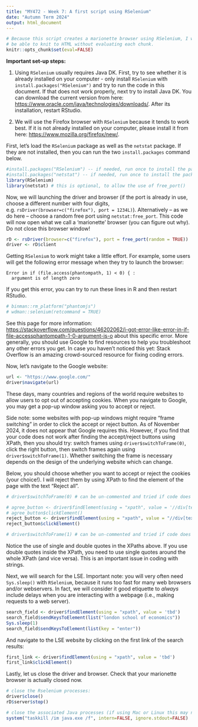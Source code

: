 ```yaml
---
title: "MY472 - Week 7: A first script using RSelenium"
date: "Autumn Term 2024"
output: html_document
---
```


```r
# Because this script creates a marionette browser using RSelenium, I want to 
# be able to knit to HTML without evaluating each chunk.
knitr::opts_chunk$set(eval=FALSE)
```

**Important set-up steps:**

1. Using `RSelenium` usually requires Java DK. First, try to see whether it is already installed on your computer - only install `RSelenium` with `install.packages("RSelenium")` and try to run the code in this document. If that does not work properly, next try to install Java DK. You can download the current version from here: <https://www.oracle.com/java/technologies/downloads/>. After its installation, restart RStudio.

2. We will use the Firefox browser with `RSelenium` because it tends to work best. If it is not already installed on your computer, please install it from here: <https://www.mozilla.org/firefox/new/>.

First, let's load the `RSelenium` package as well as the `netstat` package. If they are not installed, then you can run the two `install.packages` command below.

```r
#install.packages("RSelenium") -- if needed, run once to install the package on your computer
#install.packages("netstat") -- if needed, run once to install the package on your computer
library(RSelenium)
library(netstat) # this is optional, to allow the use of free_port()
```

Now, we will launching the driver and browser (if the port is already in use, choose a different number with four digits, e.g. `rsDriver(browser=c("firefox"), port = 1234L)`). Alternatively -- as we do here -- choose a random free port using `netstat:free_port`. This code will now open what we call a 'marionette' browser (you can figure out why). Do not close this browser window!

```r
rD <- rsDriver(browser=c("firefox"), port = free_port(random = TRUE))
driver <- rD$client
```

Getting `RSelenium` to work might take a little effort. For example, some users will get the following error message when they try to launch the browser:

```
Error in if (file.access(phantompath, 1) < 0) { : 
  argument is of length zero
```

If you get this error, you can try to run these lines in R and then restart RStudio.

```r
# binman::rm_platform("phantomjs")
# wdman::selenium(retcommand = TRUE)
```

See this page for more information: <https://stackoverflow.com/questions/46202062/i-got-error-like-error-in-if-file-accessphantompath-1-0-argument-is-o> about this specific error. More generally, you should use Google to find resources to help you troubleshoot any other errors you get. In case you haven't noticed this yet: Stack Overflow is an amazing crowd-sourced resource for fixing coding errors.

Now, let's navigate to the Google website:

```r
url <- "https://www.google.com/"
driver$navigate(url)
```

These days, many countries and regions of the world require websites to allow users to opt out of accepting cookies. When you navigate to Google, you may get a pop-up window asking you to accept or reject. 

Side note: some websites with pop-up windows might require "frame switching" in order to click the accept or reject button. As of November 2024, it does not appear that Google requires this. However, if you find that your code does not work after finding the accept/reject buttons using XPath, then you should try: switch frames using `driver$switchToFrame(0)`, click the right button, then switch frames again using `driver$switchToFrame(1)`. Whether switching the frame is necessary depends on the design of the underlying website which can change.

Below, you should choose whether you want to accept or reject the cookies (your choice!). I will reject them by using XPath to find the element of the page with the text "Reject all".

```r
# driver$switchToFrame(0) # can be un-commented and tried if code does not run

# agree_button <- driver$findElement(using = "xpath", value = '//div[text()="Accept all"]') # notice that the "Accept all" text is in a div tag!
# agree_button$clickElement()
reject_button <- driver$findElement(using = "xpath", value = "//div[text()='Reject all']") # notice that the "Reject all" text is in a div tag!
reject_button$clickElement()

# driver$switchToFrame(1) # can be un-commented and tried if code does not run
```

Notice the use of single and double quotes in the XPaths above. If you use double quotes inside the XPath, you need to use single quotes around the whole XPath (and vice versa). This is an important issue in coding with strings.

Next, we will search for the LSE. Important note: you will very often need `Sys.sleep()` with `RSelenium`, because it runs too fast for many web browsers and/or webservers. In fact, we will consider it good etiquette to _always_ include delays when you are interacting with a webpage (i.e., making requests to a web server).

```r
search_field <- driver$findElement(using = "xpath", value = 'tbd')
search_field$sendKeysToElement(list("london school of economics"))
Sys.sleep(1) 
search_field$sendKeysToElement(list(key = "enter"))
```

And navigate to the LSE website by clicking on the first link of the search results:

```r
first_link <- driver$findElement(using = "xpath", value = 'tbd')
first_link$clickElement()
```

Lastly, let us close the driver and browser. Check that your marionette browser is actually closed now.

```r
# close the Rselenium processes:
driver$close()
rD$server$stop()

# close the associated Java processes (if using Mac or Linux this may not be necessary -- Google for correct command)
system("taskkill /im java.exe /f", intern=FALSE, ignore.stdout=FALSE)
```

